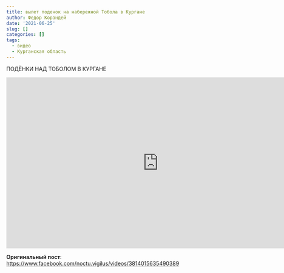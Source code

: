 ```yaml
---
title: вылет поденок на набережной Тобола в Кургане
author: Федор Корандей
date: '2021-06-25'
slug: []
categories: []
tags:
  - видео
  - Курганская область
---
```


ПОДЁНКИ НАД ТОБОЛОМ В КУРГАНЕ

<iframe src="https://www.facebook.com/plugins/video.php?height=314&href=https%3A%2F%2Fwww.facebook.com%2Fnoctu.vigilus%2Fvideos%2F3814015635490389%2F&show_text=false&width=560&t=0" width="800" height="450" style="border:none;overflow:hidden" scrolling="no" frameborder="0" allowfullscreen="true" allow="autoplay; clipboard-write; encrypted-media; picture-in-picture; web-share" allowFullScreen="true"></iframe>

**Оригинальный пост**:  
<https://www.facebook.com/noctu.vigilus/videos/3814015635490389>{target="_blank"}